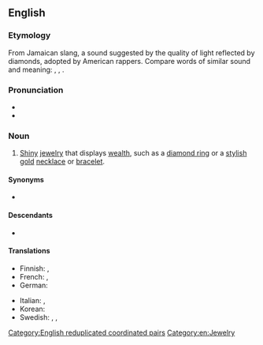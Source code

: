{{also|bling-bling}}
==English==

===Etymology===
From Jamaican slang, a sound suggested by the quality of light reflected by diamonds, adopted by American rappers. Compare words of similar sound and meaning: {{m|en|blink}}, {{m|en|blinding}}, {{m|en|blank}}.

===Pronunciation===
* {{IPA|en|/blɪŋ blɪŋ/}}
* {{audio|en|En-au-bling bling.ogg|Audio (AU)}}

===Noun===
{{wikipedia}}
{{en-noun|-}}

# {{lb|en|slang}} [[shiny|Shiny]] [[jewelry]] that displays [[wealth]], such as a [[diamond ring]] or a [[stylish]] [[gold]] [[necklace]] or [[bracelet]].

====Synonyms====
* {{sense|jewelry displaying wealth}} {{l|en|bling}}

====Descendants====
* {{desc|ko|블링블링|bor=1}}

====Translations====
{{trans-top|shiny jewelry that displays wealth}}
* Finnish: {{t|fi|bling bling}}, {{t|fi|killuttimet}}
* French: {{t+|fr|bling-bling|m}}, {{t+|fr|blingbling|m}}
* German: {{t+|de|Bling-Bling|n}}
{{trans-mid}}
* Italian: {{t|it|bling bling|m}}, {{t|it|bling bling|f}}
* Korean: {{t|ko|블링블링}}
* Swedish: {{t+|sv|bling-bling|n}}, {{t+|sv|blingbling|n}}, {{t+|sv|bling|n}}
{{trans-bottom}}

[[Category:English reduplicated coordinated pairs]]
[[Category:en:Jewelry]]